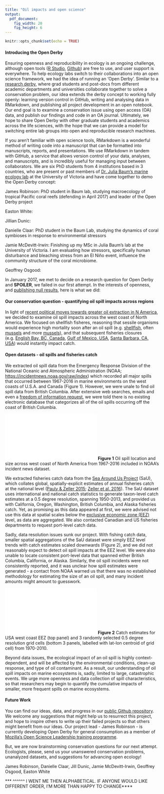 ```yaml
---
title: "Oil impacts and open science"
output:
  pdf_document:
    fig_width: 20
    fig_height: 6
---
```


```r
knitr::opts_chunk$set(echo = TRUE)
```

#### Introducing the Open Derby

Ensuring openness and reproducibility in ecology is an ongoing challenge, although open tools ([R Studio](http://rmarkdown.rstudio.com/), [Github](https://github.com/)) are free to use, and user support is everywhere. To help ecology labs switch to their collaborations into an open science framework, we had the idea of running an 'Open Derby'. Similar to a [research derby](http://www.researchderby.org/what-is-a-research-derby.html), where grad students and post-docs from different academic departments and universities collaborate together to solve a conservation problem, our idea extends the derby concept to working fully openly: learning version control in GitHub, writing and analysing data in RMarkdown, and publishing all project development in an open notebook. Our end goal is to examine a conservation issue using open access (OA) data, and publish our findings and code in an OA journal. Ultimately, we hope to share Open Derby with other graduate students and academics across the life sciences, with the hope that we can provide a model for switching entire lab groups into open and reproducible research machines. 

If you aren't familiar with open science tools, RMarkdown is a wonderful method of writing code into a manuscript that can be formatted into manuscripts, reports, and presentations. We use RMarkdown in tandem with GitHub, a service that allows version control of your data, analyses, and manuscripts, and is incredibly useful for managing input between collaborators. We are six PhD students from 4 institutions based in 3 countries, who are present or past members of [Dr. Julia Baum's marine ecology lab](http://baumlab.weebly.com) at the University of Victoria and have come together to demo the Open Derby concept:

James Robinson: PhD student in Baum lab, studying macroecology of tropical Pacific coral reefs (defending in April 2017) and leader of the Open Derby project

Easton White: 

Jillian Dunic: 

Danielle Claar: PhD student in the Baum Lab, studying the dynamics of coral symbioses in response to environmental stressors

Jamie McDevitt-Irwin: Finishing up my MSc in Julia Baum's lab at the University of Victoria. I am evaluating how stressors, specifically human disturbance and bleaching stress from an El Niño event, influence the community structure of the coral microbiome.  

Geoffrey Osgood: 

In January 2017, we met to decide on a research question for Open Derby and **SPOILER**, we failed in our first attempt. In the interests of openness, and [publishing null results](http://blogs.plos.org/everyone/2015/02/25/positively-negative-new-plos-one-collection-focusing-negative-null-inconclusive-results/), here is what we did:

#### Our conservation question - quantifying oil spill impacts across regions

In light of [recent political moves towards greater oil extraction in N America](https://www.nytimes.com/2017/03/24/business/energy-environment/keystone-oil-pipeline.html?_r=0), we decided to examine oil spill impacts across the west coast of North America. We focused on shellfish fisheres, reasoning that sessile organisms would experience high mortality soon after an oil spill (e.g. [shellfish](http://eg.geoscienceworld.org/content/6/2/90), often [mussels](http://www.sciencedirect.com.ezproxy.library.uvic.ca/science/article/pii/S0269749107004952) and more [mussels](http://www.sciencedirect.com/science/article/pii/S0141113600001033)), and that subsequent fisheries closures (e.g. [English Bay, BC, Canada](http://www.vch.ca/about-us/news/archive/2015-news/fishing-closure-in-response-to-the-english-bay-oil-spill), [Gulf of Mexico, USA](http://sero.nmfs.noaa.gov/deepwater_horizon/closure_info/), [Santa Barbara, CA, USA](https://www.wildlife.ca.gov/OSPR/Science/Laboratories/Chemistry/Special-Projects/Fishery-Closure)) would instantly impact catch. 

#### Open datasets - oil spills and fisheries catch

We extracted oil spill data from the Emergency Response Division of the National Oceanic and Atmospheric Administration (NOAA; [https://incidentnews.noaa.gov/raw/index](https://incidentnews.noaa.gov/raw/index)) which recorded all major spills that occurred between 1967-2016 in marine environments on the west coasts of U.S.A. and Canada (Figure 1). However, we were unale to find oil spill data from British Columbia. After extensive web searches, emails and even a [freedom of information request](https://www.ontario.ca/page/how-make-freedom-information-request), we were told there is no existing electronic database that categorizes all of the oil spills occurring off the coast of British Columbia.  

![](../figures/oil_map_spillsize.pdf)
**Figure 1** Oil spill location and size across west coast of North America from 1967-2016 included in NOAA's incident news dataset.

We extracted fisheries catch data from the [Sea Around Us Project](http://www.seaaroundus.org/) (SaU), which collates global, spatially-explicit estimates of annual fisheries catch at the national level ([Pauly & Zeller 2015](http://www.seaaroundus.org/doc/Researcher+Publications/dzeller/PDF/Papers/2016/Pauly%26Zeller-Global-Catch-Nature-Communications-2016.pdf); [Zeller et al. 2016](http://www.sciencedirect.com/science/article/pii/S0308597X16302421)). The SaU dataset uses international and national catch statistics to generate taxon-level catch estimates at a 0.5 degree resolution, spanning 1950-2013, and provided us with California, Oregon, Washington, British Columbia, and Alaska fisheries catch. Yet, as promising as this data appeared at first, we were advised not use this data at spatial scales below the [exclusive economic zone (EEZ)](http://oceanservice.noaa.gov/facts/eez.html) level, as data are aggregated. We also contacted Canadian and US fisheries departments to request port-level catch data. 

Sadly, data resolution issues sunk our project. With fishing catch data, smaller spatial aggregations of the SaU dataset were simply EEZ level trends with catch estimates scaled downwards (Figure 2), and we did not reasonably expect to detect oil spill impacts at the EEZ level. We were also unable to locate consistent port-level data that spanned either British Columbia, California, or Alaska. Similarly, the oil spill incidents were not consistently reported, and it was unclear how spill estimates were generated - a contact from NOAA warned us that there was no established methodology for estimating the size of an oil spill, and many incident amounts might amount to guesswork.

![](../figures/EEZ_vs_05degree_catch_trends_USWC_only.pdf)
**Figure 2** Catch estimates for USA west coast EEZ (top panel) and 3 randomly selected 0.5 degree resolution grid cells (bottom 3 panels, labelled with lat-lon centroid of grid cell) from 1970-2010.

Beyond data issues, the ecological impact of an oil spill is highly context-dependent, and will be affected by the environmental conditions, clean-up response, and type of oil contaminant. As a result, our understanding of oil spill impacts on marine ecosystems is, sadly, limited to large, catastrophic events. We urge more openness and data collection of spill characteristics, so that researchers may begin to quantify the cumulative impacts of smaller, more frequent spills on marine ecosystems.

#### Future Work

You can find our ideas, data, and progress in our [public Github repository](https://github.com/baumlab/open-science-project). We welcome any suggestions that might help us to resurrect this project, and hope to inspire others to write up their failed projects so that others might benefit from our ideas. Our project lead - James Robinson - is currently developing Open Derby for general consumption as a member of [Mozilla's Open Science Leadership training programme](https://mozilla.github.io/leadership-training/projects/). 

But, we are now brainstorming conservation questions for our next attempt. Ecologists, please, send us your unanswered conservation problems, unanalyzed datasets, and suggestions for advancing open ecology!

James Robinson, Danielle Claar, Jill Dunic, Jamie McDevitt-Irwin, Geoffrey Osgood, Easton White

*** ^^^^^^ I WENT ME THEN ALPHABETICAL. IF ANYONE WOULD LIKE DIFFERENT ORDER, I'M MORE THAN HAPPY TO CHANGE****


 